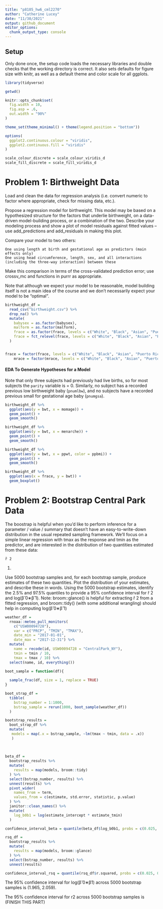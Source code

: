 ```yaml
---
title: "p8105_hw6_cml2270"
author: "Catherine Lucey"
date: "11/30/2021"
output: github_document
editor_options: 
  chunk_output_type: console
---
```


## Setup
Only done once, the setup code loads the necessary libraries and double checks that the working directory is correct. It also sets defaults for figure size with knitr, as well as a default theme and color scale for all ggplots.

```r
library(tidyverse)

getwd()

knitr::opts_chunk$set(
  fig.width = 10,
  fig.asp = .6,
  out.width = "90%"
)

theme_set(theme_minimal() + theme(legend.position = "bottom"))

options(
  ggplot2.continuous.colour = "viridis",
  ggplot2.continuous.fill = "viridis"
)

scale_colour_discrete = scale_colour_viridis_d
scale_fill_discrete = scale_fill_viridis_d
```

# Problem 1: Birthweight Data

Load and clean the data for regression analysis (i.e. convert numeric to factor where appropriate, check for missing data, etc.).

Propose a regression model for birthweight. This model may be based on a hypothesized structure for the factors that underlie birthweight, on a data-driven model-building process, or a combination of the two. Describe your modeling process and show a plot of model residuals against fitted values – use add_predictions and add_residuals in making this plot.

Compare your model to two others:

    One using length at birth and gestational age as predictors (main effects only)
    One using head circumference, length, sex, and all interactions (including the three-way interaction) between these

Make this comparison in terms of the cross-validated prediction error; use crossv_mc and functions in purrr as appropriate.

Note that although we expect your model to be reasonable, model building itself is not a main idea of the course and we don’t necessarily expect your model to be “optimal”.

```r

birthweight_df =
  read_csv("birthweight.csv") %>% 
  drop_na() %>% 
  mutate(
    babysex = as.factor(babysex),
    malform = as.factor(malform),
    frace = as.factor(frace, levels = c("White", "Black", "Asian", "Puerto Rican", "Other", "Uknown")),
    frace = fct_relevel(frace, levels = c("White", "Black", "Asian", "Puerto Rican", "Other", "Uknown"))
  )


frace = factor(frace, levels = c("White", "Black", "Asian", "Puerto Rican", "Other", "Uknown")),
    mrace = factor(mrace, levels = c("White", "Black", "Asian", "Puerto Rican", "Other", "Uknown"))

```

#### EDA To Generate Hypotheses for a Model

Note that only three subjects had previously had live births, so for most subjects the `parity` variable is = 0. Similarly, no subject has a recorded previous low birthweight baby (`pnumlbw`), and no subjects have a recorded previous small for gestational age baby (`pnumgsa`).

```r

birthweight_df %>% 
  ggplot(aes(y = bwt, x = momage)) +
  geom_point() +
  geom_smooth()

birthweight_df %>% 
  ggplot(aes(y = bwt, x = menarche)) +
  geom_point() +
  geom_smooth()

birthweight_df %>% 
  ggplot(aes(y = bwt, x = ppwt, color = ppbmi)) +
  geom_point() +
  geom_smooth()

birthweight_df %>% 
  ggplot(aes(x = frace, y = bwt)) +
  geom_boxplot()

```





# Problem 2: Bootstrap Central Park Data

The boostrap is helpful when you’d like to perform inference for a parameter / value / summary that doesn’t have an easy-to-write-down distribution in the usual repeated sampling framework. We’ll focus on a simple linear regression with tmax as the response and tmin as the predictor, and are interested in the distribution of two quantities estimated from these data:

    r̂ 2
1)

Use 5000 bootstrap samples and, for each bootstrap sample, produce estimates of these two quantities. Plot the distribution of your estimates, and describe these in words. Using the 5000 bootstrap estimates, identify the 2.5% and 97.5% quantiles to provide a 95% confidence interval for r̂ 2 and log(β̂ 0∗β̂ 1). Note: broom::glance() is helpful for extracting r̂ 2 from a fitted regression, and broom::tidy() (with some additional wrangling) should help in computing log(β̂ 0∗β̂ 1)

```r

weather_df = 
  rnoaa::meteo_pull_monitors(
    c("USW00094728"),
    var = c("PRCP", "TMIN", "TMAX"), 
    date_min = "2017-01-01",
    date_max = "2017-12-31") %>%
  mutate(
    name = recode(id, USW00094728 = "CentralPark_NY"),
    tmin = tmin / 10,
    tmax = tmax / 10) %>%
  select(name, id, everything())

```

```r

boot_sample = function(df){
  
  sample_frac(df, size = 1, replace = TRUE)
}

boot_strap_df = 
  tibble(
    bstrap_number = 1:1000, 
    bstrap_sample = rerun(1000, boot_sample(weather_df))
  )

bootstrap_results =
  boot_strap_df %>% 
  mutate(
   models = map(.x = bstrap_sample, ~lm(tmax ~ tmin, data = .x))
   )
  
   
  
beta_df =
  bootstrap_results %>%
  mutate(
    results = map(models, broom::tidy)
  ) %>% 
  select(bstrap_number, results) %>% 
  unnest(results) %>%
  pivot_wider(
    names_from = term,
    values_from = c(estimate, std.error, statistic, p.value)
  ) %>% 
  janitor::clean_names() %>% 
  mutate(
    log_b0b1 = log(estimate_intercept * estimate_tmin)
  )

confidence_interval_beta = quantile(beta_df$log_b0b1, probs = c(0.025, 0.975))

rsq_df =
  bootstrap_results %>% 
  mutate(
    results = map(models, broom::glance)
  ) %>% 
  select(bstrap_number, results) %>% 
  unnest(results)

confidence_interval_rsq = quantile(rsq_df$r.squared, probs = c(0.025, 0.975))

```

The 95% confidence interval for log(β̂ 0∗β̂1) across 5000 bootstrap samples is (1.965, 2.059). 

The 95% confidence interval for r2 across 5000 bootstrap samples is (FINISH THIS PART)
